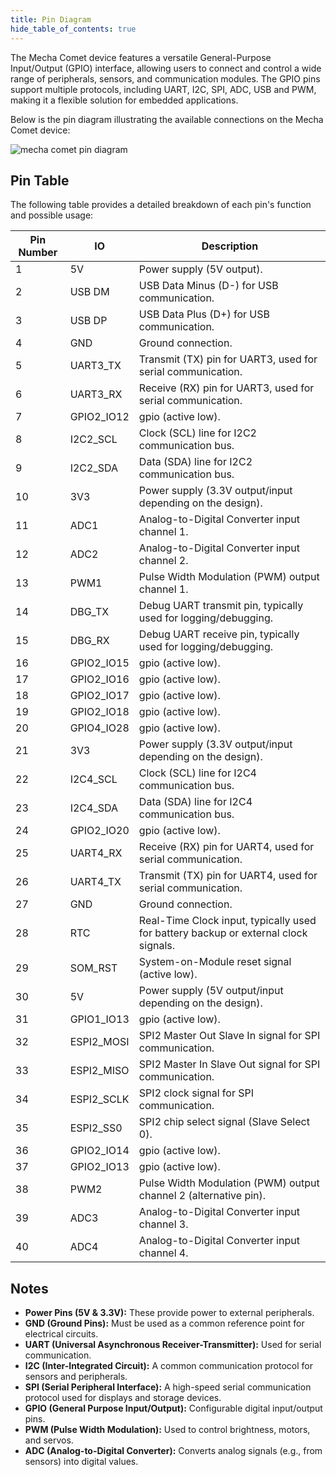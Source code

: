 ```yaml
---
title: Pin Diagram
hide_table_of_contents: true
---
```


The Mecha Comet device features a versatile General-Purpose Input/Output (GPIO) interface, allowing users to connect and control a wide range of peripherals, sensors, and communication modules. The GPIO pins support multiple protocols, including UART, I2C, SPI, ADC, USB and PWM, making it a flexible solution for embedded applications.

Below is the pin diagram illustrating the available connections on the Mecha Comet device:

<div
  style={{
    display: "flex",
    justifyContent: "center",
    alignItems: "center",
    margin: "20px 0",
  }}
>
  <img
    src="/assets/working-with-io/gpio-diagram.png"
    alt="mecha comet pin diagram"
    style={{ maxWidth: "100%", height: "auto" }}
  />
</div>

## Pin Table

The following table provides a detailed breakdown of each pin's function and possible usage:

| **Pin Number** | **IO**     | **Description**                                                                     |
| -------------- | ---------- | ----------------------------------------------------------------------------------- |
| 1              | 5V         | Power supply (5V output).                                                           |
| 2              | USB DM     | USB Data Minus (D-) for USB communication.                                          |
| 3              | USB DP     | USB Data Plus (D+) for USB communication.                                           |
| 4              | GND        | Ground connection.                                                                  |
| 5              | UART3_TX   | Transmit (TX) pin for UART3, used for serial communication.                         |
| 6              | UART3_RX   | Receive (RX) pin for UART3, used for serial communication.                          |
| 7              | GPIO2_IO12 | gpio (active low).                                                                  |
| 8              | I2C2_SCL   | Clock (SCL) line for I2C2 communication bus.                                        |
| 9              | I2C2_SDA   | Data (SDA) line for I2C2 communication bus.                                         |
| 10             | 3V3        | Power supply (3.3V output/input depending on the design).                           |
| 11             | ADC1       | Analog-to-Digital Converter input channel 1.                                        |
| 12             | ADC2       | Analog-to-Digital Converter input channel 2.                                        |
| 13             | PWM1       | Pulse Width Modulation (PWM) output channel 1.                                      |
| 14             | DBG_TX     | Debug UART transmit pin, typically used for logging/debugging.                      |
| 15             | DBG_RX     | Debug UART receive pin, typically used for logging/debugging.                       |
| 16             | GPIO2_IO15 | gpio (active low).                                                                  |
| 17             | GPIO2_IO16 | gpio (active low).                                                                  |
| 18             | GPIO2_IO17 | gpio (active low).                                                                  |
| 19             | GPIO2_IO18 | gpio (active low).                                                                  |
| 20             | GPIO4_IO28 | gpio (active low).                                                                  |
| 21             | 3V3        | Power supply (3.3V output/input depending on the design).                           |
| 22             | I2C4_SCL   | Clock (SCL) line for I2C4 communication bus.                                        |
| 23             | I2C4_SDA   | Data (SDA) line for I2C4 communication bus.                                         |
| 24             | GPIO2_IO20 | gpio (active low).                                                                  |
| 25             | UART4_RX   | Receive (RX) pin for UART4, used for serial communication.                          |
| 26             | UART4_TX   | Transmit (TX) pin for UART4, used for serial communication.                         |
| 27             | GND        | Ground connection.                                                                  |
| 28             | RTC        | Real-Time Clock input, typically used for battery backup or external clock signals. |
| 29             | SOM_RST    | System-on-Module reset signal (active low).                                         |
| 30             | 5V         | Power supply (5V output/input depending on the design).                             |
| 31             | GPIO1_IO13 | gpio (active low).                                                                  |
| 32             | ESPI2_MOSI | SPI2 Master Out Slave In signal for SPI communication.                              |
| 33             | ESPI2_MISO | SPI2 Master In Slave Out signal for SPI communication.                              |
| 34             | ESPI2_SCLK | SPI2 clock signal for SPI communication.                                            |
| 35             | ESPI2_SS0  | SPI2 chip select signal (Slave Select 0).                                           |
| 36             | GPIO2_IO14 | gpio (active low).                                                                  |
| 37             | GPIO2_IO13 | gpio (active low).                                                                  |
| 38             | PWM2       | Pulse Width Modulation (PWM) output channel 2 (alternative pin).                    |
| 39             | ADC3       | Analog-to-Digital Converter input channel 3.                                        |
| 40             | ADC4       | Analog-to-Digital Converter input channel 4.                                        |

## Notes

- **Power Pins (5V & 3.3V):** These provide power to external peripherals.
- **GND (Ground Pins):** Must be used as a common reference point for electrical circuits.
- **UART (Universal Asynchronous Receiver-Transmitter):** Used for serial communication.
- **I2C (Inter-Integrated Circuit):** A common communication protocol for sensors and peripherals.
- **SPI (Serial Peripheral Interface):** A high-speed serial communication protocol used for displays and storage devices.
- **GPIO (General Purpose Input/Output):** Configurable digital input/output pins.
- **PWM (Pulse Width Modulation):** Used to control brightness, motors, and servos.
- **ADC (Analog-to-Digital Converter):** Converts analog signals (e.g., from sensors) into digital values.
